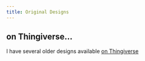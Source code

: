 ```yaml
---
title: Original Designs
---
```


## on Thingiverse...

I have several older designs available [on Thingiverse](https://www.thingiverse.com/relwof/designs)

